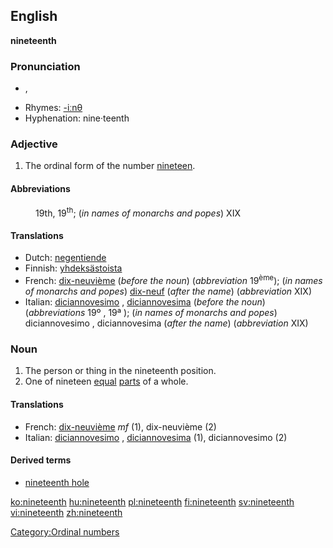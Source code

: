 ==English==
'''nineteenth'''

===Pronunciation===
*{{IPA|/ˌnaɪnˈtiːnθ/}}, {{SAMPA|/%naIn"ti:nT/}}
*Rhymes: [[Rhymes:English:-iːnθ|-iːnθ]]
*Hyphenation: nine·teenth

===Adjective===
{{en-adj|-}}

# The ordinal form of the number [[nineteen]].

====Abbreviations====
:19th, 19<sup>th</sup>; (''in names of monarchs and popes'') XIX

====Translations====
{{top}}
*Dutch: [[negentiende]]
*Finnish: [[yhdeksästoista]]
*French: [[dix-neuvième]] (''before the noun'') (''abbreviation'' 19<sup>ème</sup>); (''in names of monarchs and popes'') [[dix-neuf]] (''after the name'') (''abbreviation'' XIX)
*Italian: [[diciannovesimo]] {{m}}, [[diciannovesima]] {{f}} (''before the noun'') (''abbreviations'' 19º {{m}}, 19ª {{f}}); (''in names of monarchs and popes'') diciannovesimo {{m}}, diciannovesima {{f}} (''after the name'') (''abbreviation'' XIX)
{{mid}}
{{bottom}}

===Noun===
{{en-noun}}

# The person or thing in the nineteenth position.
# One of nineteen [[equal]] [[parts]] of a whole.

====Translations====

*French: [[dix-neuvième]] ''mf'' (1), dix-neuvième {{m}} (2)
*Italian: [[diciannovesimo]] {{m}}, [[diciannovesima]] {{f}} (1), diciannovesimo {{m}} (2)

====Derived terms====
*[[nineteenth hole]]

[[Category:Ordinal numbers]]

[[ko:nineteenth]]
[[hu:nineteenth]]
[[pl:nineteenth]]
[[fi:nineteenth]]
[[sv:nineteenth]]
[[vi:nineteenth]]
[[zh:nineteenth]]